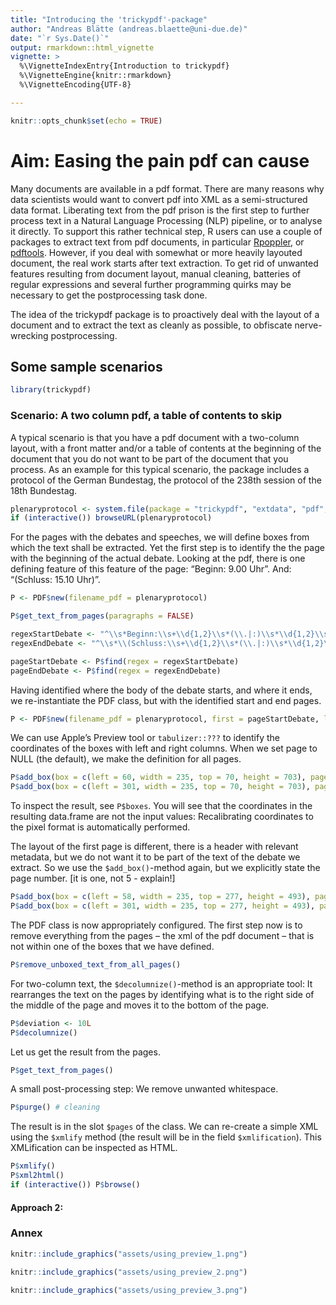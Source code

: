 ```yaml
---
title: "Introducing the 'trickypdf'-package"
author: "Andreas Blätte (andreas.blaette@uni-due.de)"
date: "`r Sys.Date()`"
output: rmarkdown::html_vignette
vignette: >
  %\VignetteIndexEntry{Introduction to trickypdf}
  %\VignetteEngine{knitr::rmarkdown}
  %\VignetteEncoding{UTF-8}

---
```



```r
knitr::opts_chunk$set(echo = TRUE)
```

# Aim: Easing the pain pdf can cause

Many documents are available in a pdf format. There are many reasons why data scientists would want to convert pdf into XML as a semi-structured data format. Liberating text from the pdf prison
is the first step to further process text in a Natural Language Processing (NLP) pipeline, or to analyse it directly. To support this rather technical step, R users can use a couple of packages to extract text from pdf documents, in particular [Rpoppler](), or [pdftools](). However, if you deal with somewhat or more heavily layouted document, the real work starts after text extraction. To get rid of unwanted features resulting from document layout, manual cleaning, batteries of regular expressions and several further programming quirks may be necessary to get the postprocessing task done.

The idea of the trickypdf package is to proactively deal with the layout of a document and to extract
the text as cleanly as possible, to obfiscate nerve-wrecking postprocessing.



## Some sample scenarios

```r
library(trickypdf)
```


### Scenario: A two column pdf, a table of contents to skip

A typical scenario is that you have a pdf document with a two-column layout, with a front matter and/or a table of contents at the beginning of the document that you do not want to be part of the document that you process. As an example for this typical scenario, the package includes a protocol of the German Bundestag, the protocol of the 238th session of the 18th Bundestag.

```r
plenaryprotocol <- system.file(package = "trickypdf", "extdata", "pdf", "18238.pdf")
if (interactive()) browseURL(plenaryprotocol)
```

For the pages with the debates and speeches, we will define boxes from which the text shall be extracted. Yet the first step is to identify the the page with the beginning of the actual debate. Looking at the pdf, there is one defining feature of this feature of the page: "Beginn: 9.00 Uhr". And: "(Schluss: 15.10 Uhr)".

```r
P <- PDF$new(filename_pdf = plenaryprotocol)

P$get_text_from_pages(paragraphs = FALSE)

regexStartDebate <- "^\\s*Beginn:\\s+\\d{1,2}\\s*(\\.|:)\\s*\\d{1,2}\\s+Uhr\\s*$"
regexEndDebate <- "^\\s*\\(Schluss:\\s+\\d{1,2}\\s*(\\.|:)\\s*\\d{1,2}\\s+Uhr\\)\\s*$"

pageStartDebate <- P$find(regex = regexStartDebate)
pageEndDebate <- P$find(regex = regexEndDebate)
```

Having identified where the body of the debate starts, and where it ends, we re-instantiate the PDF class, but with the identified start and end pages.

```r
P <- PDF$new(filename_pdf = plenaryprotocol, first = pageStartDebate, last = pageEndDebate)
```

We can use Apple's Preview tool or `tabulizer::???` to identify the coordinates of the boxes with left and right columns. When we set page to NULL (the default), we make the definition for all pages.
 
```r
P$add_box(box = c(left = 60, width = 235, top = 70, height = 703), page = NULL, replace = TRUE)
P$add_box(box = c(left = 301, width = 235, top = 70, height = 703), page = NULL, replace = FALSE)
```

To inspect the result, see `P$boxes`. You will see that the coordinates in the resulting data.frame are not the input values: Recalibrating coordinates to the pixel format is automatically performed.

The layout of the first page is different, there is a header with relevant metadata, but we do not want it to be part of the text of the debate we extract. So we use the `$add_box()`-method again, but we explicitly state the page number. [it is one, not 5 - explain!]

```r
P$add_box(box = c(left = 58, width = 235, top = 277, height = 493), page = 1, replace = TRUE)
P$add_box(box = c(left = 301, width = 235, top = 277, height = 493), page = 1, replace = FALSE)
```

The PDF class is now appropriately configured. The first step now is to remove everything from the pages -- the xml of the pdf document -- that is not within one of the boxes that we have defined.

```r
P$remove_unboxed_text_from_all_pages()
```

For two-column text, the `$decolumnize()`-method is an appropriate tool: It rearranges the text on the pages by identifying what is to the right side of the middle of the page and moves it to the bottom of the page. 

```r
P$deviation <- 10L
P$decolumnize()
````

Let us get the result from the pages.

```r
P$get_text_from_pages()
```

A small post-processing step: We remove unwanted whitespace.

```r
P$purge() # cleaning
```

The result is in the slot `$pages` of the class. We can re-create a simple XML using the `$xmlify` method (the result will be in the field `$xmlification`). This XMLification can be inspected as HTML.

```r
P$xmlify()
P$xml2html()
if (interactive()) P$browse()
```


#### Approach 2:


### Annex

```r
knitr::include_graphics("assets/using_preview_1.png")
```


```r
knitr::include_graphics("assets/using_preview_2.png")
```


```r
knitr::include_graphics("assets/using_preview_3.png")
```



